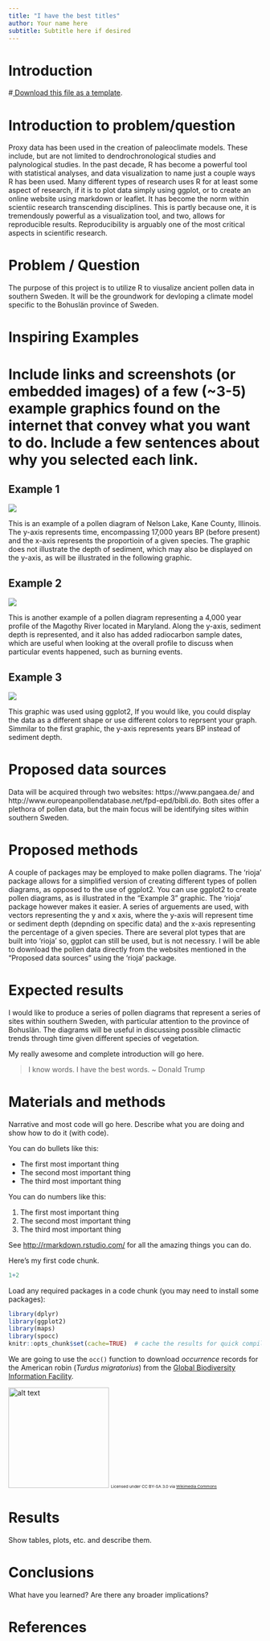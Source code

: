 ```yaml
---
title: "I have the best titles"
author: Your name here
subtitle: Subtitle here if desired
--- 
```


# Introduction

#[<i class="fa fa-file-code-o fa-1x" aria-hidden="true"></i> Download this file as a template ](`r knitr::current_input()`).

# Introduction to problem/question
Proxy data has been used in the creation of paleoclimate models.  These include, but are not limited to dendrochronological studies and palynological studies.  In the past decade, R has become a powerful tool with  statistical analyses, and data visualization to name just a couple ways R has been used.  Many different types of research uses R for at least some aspect of research, if it is to plot data simply using ggplot, or to create an online website using markdown or leaflet.  It has become the norm within scientiic research transcending disciplines.  This is partly because one, it is tremendously powerful as a visualization tool, and two, allows for reproducible results. Reproducibility is arguably one of the most critical aspects in scientific research.      
  
# Problem / Question
The purpose of this project is to utilize R to viusalize  ancient pollen data in southern Sweden.  It will be the groundwork for devloping a climate model specific to the Bohuslän province of Sweden.    

# Inspiring Examples

# Include links and screenshots (or embedded images) of a few (~3-5) example graphics found on the internet that convey what you want to do.  Include a few sentences about why you selected each link.

## Example 1
![](http://www.museum.state.il.us/muslink/forest/images/Nelson.gif)  


This is an example of a pollen diagram of Nelson Lake, Kane County, Illinois.  The y-axis represents time, encompassing 17,000 years BP (before present) and the x-axis represents the proportioin of a given species.  The graphic does not illustrate the depth of sediment, which may also be displayed on the y-axis, as will be illustrated in the following graphic.    

## Example 2

![](http://www.jefpat.org/archeobotany/Images/PollenDiagram/Image1.jpg)

This is another example of a pollen diagram representing a 4,000 year profile of the Magothy River located in Maryland.  Along the y-axis, sediment depth is represented, and it also has added radiocarbon sample dates, which are useful when looking at the overall profile to discuss when particular events happened, such as burning events.  

## Example 3
![](http://blarquez.com/wp-content/uploads/2017/05/unnamed-chunk-6-1-1024x731.png)

This graphic was used using ggplot2, If you would like, you could display the data as a different shape or use different colors to reprsent your graph.  Simmilar to the first graphic, the y-axis represents years BP instead of sediment depth.  

# Proposed data sources

Data will be acquired through two websites: https://www.pangaea.de/ and http://www.europeanpollendatabase.net/fpd-epd/bibli.do.  Both sites offer a plethora of pollen data, but the main focus will be identifying sites within southern Sweden.    

# Proposed methods

A couple of packages may be employed to make pollen diagrams.  The 'rioja' package allows for a simplified version of creating different types of pollen diagrams, as opposed to the use of ggplot2.  You can use ggplot2 to create pollen diagrams, as is illustrated in the "Example 3" graphic.  The 'rioja' package however makes it easier.  A series of arguements are used, with vectors representing the y and x axis, where the y-axis will represent time or sediment depth (depnding on specific data) and the x-axis representing the percentage of a given species.  There are several plot types that are built into 'rioja' so, ggplot can still be used, but is not necessry.  I will be able to download the pollen data directly from the websites mentioned in the "Proposed data sources" using the 'rioja' package.       

# Expected results

I would like to produce a series of pollen diagrams that represent a series of sites within southern Sweden, with particular attention to the province of Bohuslän.  The diagrams will be useful in discussing possible climactic trends through time given different species of vegetation.    

My really awesome and complete introduction will go here.  

> I know words.  I have the best words.  ~ Donald Trump

# Materials and methods

Narrative and most code will go here.  Describe what you are doing and show how to do it (with code).

You can do bullets like this:

* The first most important thing
* The second most important thing
* The third most important thing

You can do numbers like this:

1. The first most important thing
2. The second most important thing
3. The third most important thing

See [http://rmarkdown.rstudio.com/](http://rmarkdown.rstudio.com/) for all the amazing things you can do.


Here's my first code chunk.
```r
1+2
```

Load any required packages in a code chunk (you may need to install some packages):

```r
library(dplyr)
library(ggplot2)
library(maps)
library(spocc)
knitr::opts_chunk$set(cache=TRUE)  # cache the results for quick compiling
```


We are going to use the `occ()` function to download _occurrence_ records for the American robin (_Turdus migratorius_) from the [Global Biodiversity Information Facility](gbif.org).

<img src="https://upload.wikimedia.org/wikipedia/commons/b/b8/Turdus-migratorius-002.jpg" alt="alt text" width="200">
<small><small><small>Licensed under CC BY-SA 3.0 via [Wikimedia Commons](https://commons.wikimedia.org/wiki/File:Turdus-migratorius-002.jpg#/media/File:Turdus-migratorius-002.jpg)</small></small></small>

# Results

Show tables, plots, etc. and describe them.



# Conclusions

What have you learned?  Are there any broader implications?

# References

